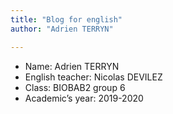 ```yaml
---
title: "Blog for english"
author: "Adrien TERRYN"

---
```

- Name: Adrien TERRYN
- English teacher: Nicolas DEVILEZ
- Class: BIOBAB2 group 6
- Academic's year: 2019-2020
